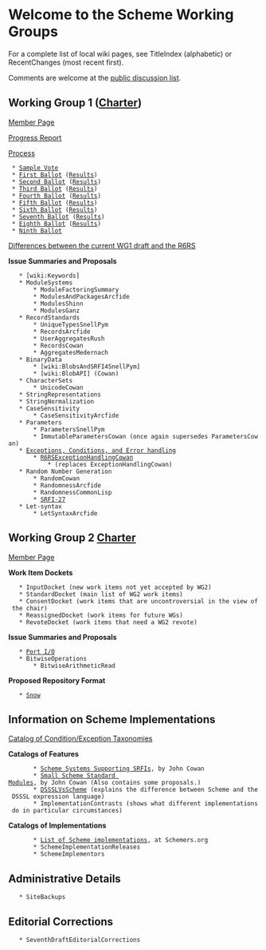 = Welcome to the Scheme Working Groups =

For a complete list of local wiki pages, see TitleIndex (alphabetic) or RecentChanges (most recent first).

Comments are welcome at the [[http://lists.scheme-reports.org/cgi-bin/mailman/listinfo/scheme-reports|public discussion list]].

== Working Group 1 ([[http://www.scheme-reports.org/2009/working-group-1-charter.html|Charter]]) ==

[[MemberPagesWorkingGroupOne|Member Page]]

[[http://trac.sacrideo.us/wg/attachment/wiki/WikiStart/scheme-wg1-progress1.pdf|Progress Report]]

[[WorkingGroupOneProcess|Process]]
  * [[SampleVoteYakHandler|Sample Vote]]
  * [[:WG1Ballot1|First Ballot]] ([[:WG1Ballot1Results|Results]])
  * [[:WG1Ballot2|Second Ballot]] ([[:WG1Ballot2Results|Results]])
  * [[:WG1Ballot3|Third Ballot]] ([[:WG1Ballot3Results|Results]])
  * [[:WG1Ballot4|Fourth Ballot]] ([[:WG1Ballot4Results|Results]])
  * [[:WG1Ballot5|Fifth Ballot]] ([[:WG1Ballot5Results|Results]])
  * [[:WG1Ballot6|Sixth Ballot]] ([[:WG1Ballot6Results|Results]])
  * [[:WG1Ballot7|Seventh Ballot]] ([[:WG1Ballot7Results|Results]])
  * [[:WG1Ballot8|Eighth Ballot]] ([[:WG1Ballot8Results|Results]])
  * [[:WG1Ballot|Ninth Ballot]]

[[:WG1vsR6RSDiff|Differences between the current WG1 draft and the R6RS]]

'''Issue Summaries and Proposals'''

    * [wiki:Keywords]
    * ModuleSystems
        * ModuleFactoringSummary
        * ModulesAndPackagesArcfide
        * ModulesShinn
        * ModulesGanz
    * RecordStandards
        * UniqueTypesSnellPym
        * RecordsArcfide
        * UserAggregatesRush
        * RecordsCowan
        * AggregatesMedernach
    * BinaryData
        * [wiki:BlobsAndSRFI4SnellPym]
        * [wiki:BlobAPI] (Cowan)
    * CharacterSets
        * UnicodeCowan
    * StringRepresentations
    * StringNormalization
    * CaseSensitivity
        * CaseSensitivityArcfide
    * Parameters
        * ParametersSnellPym
        * ImmutableParametersCowan (once again supersedes ParametersCowan)
    * [[ExceptionsErrorsAndConditions|Exceptions, Conditions, and Error handling]]
        * [[:R6RSExceptionHandlingCowan|R6RSExceptionHandlingCowan]]
            * (replaces ExceptionHandlingCowan)
    * Random Number Generation
        * RandomCowan
        * RandomnessArcfide
        * RandomnessCommonLisp
        * [[http://srfi.schemers.org/srfi-27/|SRFI-27]]
    * Let-syntax
        * LetSyntaxArcfide


== Working Group 2 [[http://scheme-reports.org/2010/working-group-2-charter.html|Charter]] ==

[[MemberPagesWorkingGroupTwo|Member Page]]

'''Work Item Dockets'''
    * InputDocket (new work items not yet accepted by WG2)
    * StandardDocket (main list of WG2 work items)
    * ConsentDocket (work items that are uncontroversial in the view of the chair)
    * ReassignedDocket (work items for future WGs)
    * RevoteDocket (work items that need a WG2 revote)

'''Issue Summaries and Proposals'''

    * [[PortIo|Port I/O]]
    * BitwiseOperations
        * BitwiseArithmeticRead

'''Proposed Repository Format'''
    * [[:Snow|Snow]]


== Information on Scheme Implementations ==

[[ExceptionTaxonomies|Catalog of Condition/Exception Taxonomies]]

'''Catalogs of Features'''

        * [[http://spreadsheets.google.com/pub?key=tRCHK6jWXuKMABKAfoOwWqw&output=html|Scheme Systems Supporting SRFIs]], by John Cowan
        * [[http://spreadsheets.google.com/pub?key=tS3XfMIS7TfMSwMTtd8cbaA&output=html|Small Scheme Standard Modules]], by John Cowan (Also contains some proposals.)
        * [[:DSSSLVsScheme|DSSSLVsScheme]] (explains the difference between Scheme and the DSSSL expression language)
        * ImplementationContrasts (shows what different implementations do in particular circumstances)

'''Catalogs of Implementations'''

        * [[http://community.schemewiki.org/?scheme-faq-standards#implementations|List of Scheme implementations]], at Schemers.org
        * SchemeImplementationReleases
        * SchemeImplementors

== Administrative Details ==

    * SiteBackups

== Editorial Corrections ==

    * SeventhDraftEditorialCorrections